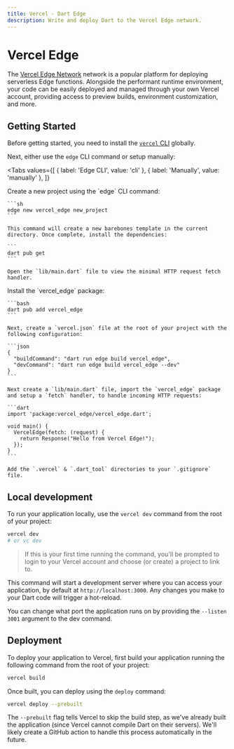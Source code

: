 ```yaml
---
title: Vercel - Dart Edge
description: Write and deploy Dart to the Vercel Edge network.
---
```


# Vercel Edge

The [Vercel Edge Network](https://vercel.com/features/edge-functions) network is a popular platform for deploying serverless Edge functions. Alongside the performant runtime environment, your code can be easily deployed and managed through your own Vercel account, providing access to preview builds, environment customization, and more.

## Getting Started

Before getting started, you need to install the [`vercel` CLI](https://vercel.com/docs/cli) globally.

Next, either use the `edge` CLI command or setup manually:

<Tabs
  values={[
    { label: 'Edge CLI', value: 'cli' },
    { label: 'Manually', value: 'manually' },
  ]}
>
  <TabItem value="cli">
    Create a new project using the `edge` CLI command:

    ```sh
    edge new vercel_edge new_project
    ```

    This command will create a new barebones template in the current directory. Once complete, install the dependencies:

    ```
    dart pub get
    ```

    Open the `lib/main.dart` file to view the minimal HTTP request fetch handler.

  </TabItem>
  <TabItem value="manually">
    Install the `vercel_edge` package:

    ```bash
    dart pub add vercel_edge
    ```

    Next, create a `vercel.json` file at the root of your project with the following configuration:

    ```json
    {
      "buildCommand": "dart run edge build vercel_edge",
      "devCommand": "dart run edge build vercel_edge --dev"
    }
    ```

    Next create a `lib/main.dart` file, import the `vercel_edge` package and setup a `fetch` handler, to handle incoming HTTP requests:

    ```dart
    import 'package:vercel_edge/vercel_edge.dart';

    void main() {
      VercelEdge(fetch: (request) {
        return Response("Hello from Vercel Edge!");
      });
    }
    ```

    Add the `.vercel` & `.dart_tool` directories to your `.gitignore` file.

  </TabItem>
</Tabs>

## Local development

To run your application locally, use the `vercel dev` command from the root of your project:

```bash
vercel dev
# or vc dev
```

> If this is your first time running the command, you'll be prompted to login to your Vercel account and choose (or create) a project to link to.

This command will start a development server where you can access your application, by default at `http://localhost:3000`. Any changes you make to your Dart code will trigger a hot-reload.

You can change what port the application runs on by providing the `--listen 3001` argument to the dev command.

## Deployment

To deploy your application to Vercel, first build your application running the following command from the root of your project:

```sh
vercel build
```

Once built, you can deploy using the `deploy` command:

```sh
vercel deploy --prebuilt
```

The `--prebuilt` flag tells Vercel to skip the build step, as we've already built the application (since Vercel cannot compile Dart on their servers). We'll likely create a GitHub action to handle this process automatically in the future.
